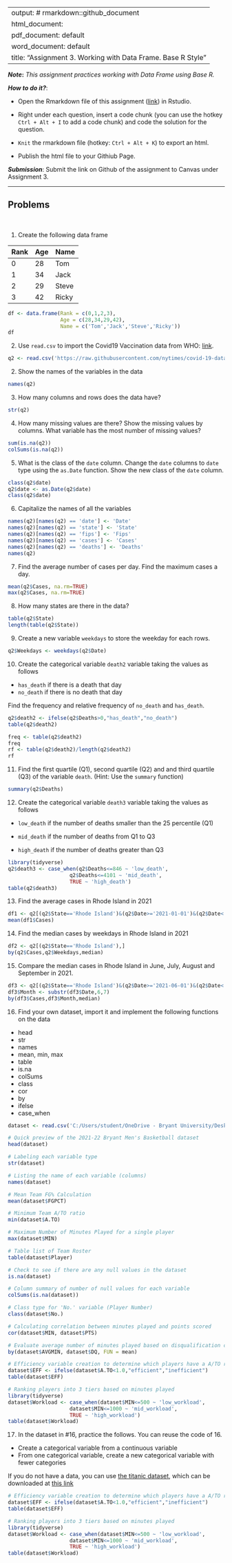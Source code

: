 
---
output: # rmarkdown::github_document
  html_document:
  pdf_document: default
  word_document: default
title: "Assignment 3.  Working with Data Frame. Base R Style"
---

***Note*:** *This assignment practices working with Data Frame using Base R.*

***How to do it?***: 

- Open the Rmarkdown file of this assignment ([link](assignment3.Rmd)) in Rstudio. 

- Right under each question, insert  a code chunk (you can use the hotkey `Ctrl + Alt + I` to add a code chunk) and code the solution for the question. 

- `Knit` the rmarkdown file (hotkey: `Ctrl + Alt + K`) to export an html.  

-  Publish the html file to your Githiub Page. 

***Submission***: Submit the link on Github of the assignment to Canvas under Assignment 3. 

-------

Problems
-------
 \

1. Create the following data frame

| Rank 	| Age 	| Name  	|
|:------	|:-----	|:-------	|
| 0    	| 28  	| Tom   	|
| 1    	| 34  	| Jack  	|
| 2    	| 29  	| Steve 	|
| 3    	| 42  	| Ricky 	|
```r
df <- data.frame(Rank = c(0,1,2,3),
                 Age = c(28,34,29,42),
                 Name = c('Tom','Jack','Steve','Ricky'))
df
```

2. Use `read.csv` to import the Covid19 Vaccination data from WHO: [link](https://raw.githubusercontent.com/nytimes/covid-19-data/master/us-states.csv).
```r
q2 <- read.csv('https://raw.githubusercontent.com/nytimes/covid-19-data/master/us-states.csv')
```

2. Show the names of the variables in the data
```r
names(q2)
```

3. How many columns and rows does the data have? 
```r
str(q2)
```

4. How many missing values are there?  Show the missing values by columns.  What variable has the most number of missing values?
```r
sum(is.na(q2))
colSums(is.na(q2))
```

5. What is the class of the `date` column. Change the `date` columns to `date` type using the `as.Date` function. Show the new class of the `date` column. 
```r
class(q2$date)
q2$date <- as.Date(q2$date)
class(q2$date)
```

6. Capitalize the names of all the variables
```r
names(q2)[names(q2) == 'date'] <- 'Date'
names(q2)[names(q2) == 'state'] <- 'State'
names(q2)[names(q2) == 'fips'] <- 'Fips'
names(q2)[names(q2) == 'cases'] <- 'Cases'
names(q2)[names(q2) == 'deaths'] <- 'Deaths'
names(q2)
```

7. Find the average number of cases per day. Find the maximum cases a day.  
```r
mean(q2$Cases, na.rm=TRUE)
max(q2$Cases, na.rm=TRUE)
```

8. How many states are there in the data?  
```r
table(q2$State)
length(table(q2$State))
```

9. Create a new variable `weekdays` to store the weekday for each rows. 
```r
q2$Weekdays <- weekdays(q2$Date)
```

10. Create the categorical variable `death2` variable taking the values as follows

- `has_death` if there is a death that day
-  `no_death` if there is no death that day

Find the frequency and relative frequency of `no_death` and `has_death`. 
```r
q2$death2 <- ifelse(q2$Deaths>0,"has_death","no_death")
table(q2$death2)

freq <- table(q2$death2)
freq
rf <- table(q2$death2)/length(q2$death2)
rf
```

11. Find the first quartile (Q1), second quartile (Q2) and and third quartile (Q3) of the variable `death`. (Hint:  Use the `summary` function)
```r
summary(q2$Deaths)
```

12. Create the categorical variable `death3` variable taking the values as follows

- `low_death` if the number of deaths smaller than the 25 percentile (Q1)

- `mid_death` if the number of deaths from Q1 to Q3

- `high_death` if the number of deaths greater than Q3
```r
library(tidyverse)
q2$death3 <- case_when(q2$Deaths<=846 ~ 'low_death',
                    q2$Deaths<=4101 ~ 'mid_death',
                    TRUE ~ 'high_death')
table(q2$death3)
```

13. Find the average cases in Rhode Island in 2021
```r
df1 <- q2[(q2$State=='Rhode Island')&(q2$Date>='2021-01-01')&(q2$Date<'2022-01-01'),]
mean(df1$Cases)
```

14. Find the median cases by weekdays in Rhode Island in 2021 
```r
df2 <- q2[(q2$State=='Rhode Island'),]
by(q2$Cases,q2$Weekdays,median)
```

15. Compare the median cases in Rhode Island in June, July, August and September in 2021. 
```r
df3 <- q2[(q2$State=='Rhode Island')&(q2$Date>='2021-06-01')&(q2$Date<'2021-10-01'),]
df3$Month <- substr(df3$Date,6,7)
by(df3$Cases,df3$Month,median)
```

16.  Find your own dataset, import it and implement the following functions on the data

- head
- str
- names
- mean, min, max
- table
- is.na
- colSums
- class
- cor
- by
- ifelse
- case_when
```r
dataset <- read.csv('C:/Users/student/OneDrive - Bryant University/Desktop/Statistical_Analysis_with_R/Math421/Math421/21-22BballSeasonData.csv')

# Quick preview of the 2021-22 Bryant Men's Basketball dataset
head(dataset)

# Labeling each variable type
str(dataset)

# Listing the name of each variable (columns)
names(dataset)

# Mean Team FG% Calculation
mean(dataset$FGPCT)

# Minimum Team A/TO ratio
min(dataset$A.TO)

# Maximum Number of Minutes Played for a single player
max(dataset$MIN)

# Table list of Team Roster
table(dataset$Player)

# Check to see if there are any null values in the dataset
is.na(dataset)

# Column summary of number of null values for each variable
colSums(is.na(dataset))

# Class type for 'No.' variable (Player Number)
class(dataset$No.)

# Calculating correlation between minutes played and points scored
cor(dataset$MIN, dataset$PTS)

# Evaluate average number of minutes played based on disqualification count
by(dataset$AVGMIN, dataset$DQ, FUN = mean)

# Efficiency variable creation to determine which players have a A/TO ratio less than 1.0
dataset$EFF <- ifelse(dataset$A.TO<1.0,"efficient","inefficient")
table(dataset$EFF)

# Ranking players into 3 tiers based on minutes played
library(tidyverse)
dataset$Workload <- case_when(dataset$MIN<=500 ~ 'low_workload',
                    dataset$MIN<=1000 ~ 'mid_workload',
                    TRUE ~ 'high_workload')
table(dataset$Workload)
```

17.  In the dataset in #16, practice the follows.  You can reuse the code of 16. 

- Create a categorical variable from a continuous variable
- From one categorical variable, create a new categorical variable with fewer categories

If you do not have a data, you can use [the titanic dataset](https://www.kaggle.com/competitions/titanic/overview), which can be downloaded at [this link](../data/titanic.csv)
```r
# Efficiency variable creation to determine which players have a A/TO ratio less than 1.0
dataset$EFF <- ifelse(dataset$A.TO<1.0,"efficient","inefficient")
table(dataset$EFF)

# Ranking players into 3 tiers based on minutes played
library(tidyverse)
dataset$Workload <- case_when(dataset$MIN<=500 ~ 'low_workload',
                    dataset$MIN<=1000 ~ 'mid_workload',
                    TRUE ~ 'high_workload')
table(dataset$Workload)
```

